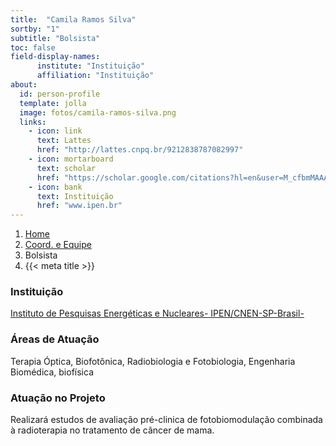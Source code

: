 ```yaml
---
title:  "Camila Ramos Silva"
sortby: "1"
subtitle: "Bolsista"
toc: false
field-display-names:
      institute: "Instituição"
      affiliation: "Instituição"
about:
  id: person-profile
  template: jolla
  image: fotos/camila-ramos-silva.png
  links:
    - icon: link
      text: Lattes
      href: "http://lattes.cnpq.br/9212838787082997"
    - icon: mortarboard
      text: scholar
      href: "https://scholar.google.com/citations?hl=en&user=M_cfbmMAAAAJ"
    - icon: bank
      text: Instituição
      href: "www.ipen.br"
---
```


```{=html}
<nav aria-label="breadcrumb">
  <ol class="breadcrumb">
    <li class="breadcrumb-item"><a href="../../index.html">Home</a></li>
    <li class="breadcrumb-item"><a href="../coord-equipe.html">Coord. e Equipe</a></li>
    <li class="breadcrumb-item active">Bolsista</li>
    <li class="breadcrumb-item active" aria-current="page">{{< meta title >}}</li>
  </ol>
</nav>
```
:::{#person-profile}
:::

### Instituição

[Instituto de Pesquisas Energéticas e Nucleares- IPEN/CNEN-SP-Brasil-](www.ipen.br)

### Áreas de Atuação

Terapia Óptica, Biofotônica, Radiobiologia e Fotobiologia, Engenharia Biomédica, biofísica

### Atuação no Projeto

Realizará estudos de avaliação pré-clinica de fotobiomodulação combinada à radioterapia no tratamento de câncer de mama.
